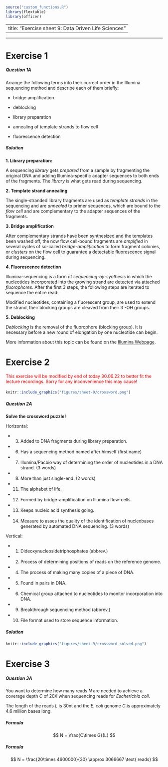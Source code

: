```r
source("custom_functions.R")
library(flextable)
library(officer)

```

---
title: "Exercise sheet 9: Data Driven Life Sciences"
---

---------------------------------

# Exercise 1

#### {.tabset}

##### Question 1A
::: {.question data-latex=""}
Arrange the following terms into their correct order in the Illumina sequencing method and describe each of them briefly:

- bridge amplification

- deblocking

- library preparation

- annealing of template strands to flow cell

- fluorescence detection
::: 

##### Solution
::: {.answer data-latex=""}

**1. Library preparation:**

A sequencing *library* gets *prepared* from a sample by fragmenting the original DNA and adding Illumina-specific adapter sequences to both ends of the fragments. The *library* is what gets read during sequencing.

**2. Template strand annealing**

The single-stranded library fragments are used as *template strands* in the sequencing and are *annealed* to primer sequences, which are bound to the *flow cell* and are complementary to the adapter sequences of the fragments.

**3. Bridge amplification**

After complementary strands have been synthesized and the templates been washed off, the now flow cell-bound fragments are *amplified* in several cycles of so-called *bridge-amplification* to form fragment colonies, or *clusters* on the flow cell to guarantee a detectable fluorescence signal during sequencing. 

**4. Fluorescence detection**

Illumina-sequencing is a form of *sequencing-by-synthesis* in which the nucleotides incorporated into the growing strand are detected via attached *fluorophores*. After the first $3$ steps, the following steps are iterated to sequence the entire read:

Modified nucleotides, containing a fluorescent group, are used to extend the strand, their blocking groups are cleaved from their 3`-OH groups.

**5. Deblocking**

*Deblocking* is the removal of the fluorophore (blocking group). It is necessary before a new round of elongation by one nucleotide can begin.


More information about this topic can be found on the [Illumina Webpage](https://www.illumina.com/science/technology/next-generation-sequencing/sequencing-technology.html).
::: 
#### {-}

# Exercise 2
<span style="color:red">This exercise will be modified by end of today 30.06.22 to better fit the lecture recordings. Sorry for any inconvenience this may cause!</span>

#### {.tabset}
```r
knitr::include_graphics("figures/sheet-9/crossword.png")
```

##### Question 2A
::: {.question data-latex=""}

**Solve the crossword puzzle!**

Horizontal:

- 3. Added to DNA fragments during library preparation.

- 6. Has a sequencing method named after himself (first name)

- 7. Illumina/Pacbio way of determining the order of nucleotides in a DNA strand. (3 words)

- 8. More than just single-end. (2 words)

- 11. The alphabet of life.

- 12. Formed by bridge-amplification on Illumina flow-cells.

- 13. Keeps nucleic acid synthesis going.

- 14. Measure to asses the quality of the identification of nucleobases generated by automated DNA sequencing. (3 words)


Vertical:

- 1. Dideoxynucleosidetriphosphates (abbrev.)

- 2. Process of determining positions of reads on the reference genome.

- 4. The process of making many copies of a piece of DNA.

- 5. Found in pairs in DNA.

- 6. Chemical group attached to nucleotides to monitor incorporation into DNA.

- 9. Breakthrough sequencing method (abbrev.)

- 10. File format used to store sequence information.
::: 
##### Solution
::: {.answer data-latex=""}
```r
knitr::include_graphics("figures/sheet-9/crossword_solved.png")
```
::: 
#### {-}

# Exercise 3

#### {.tabset}

##### Question 3A
::: {.question data-latex=""}
You want to determine how many reads $N$ are needed to achieve a coverage depth $C$ of 20X when sequencing reads for *Escherichia coli*.

The length of the reads $L$ is 30nt and the *E. coli* genome $G$ is approximately 4.6 million bases long.
::: 

##### Formula
::: {.answer data-latex=""}
$$
N = \frac{C\times G}{L}
$$
::: 

##### Formula
::: {.answer data-latex=""}
$$
N = \frac{20\times 4600000}{30} \approx 3066667 \text{ reads}
$$
::: 







